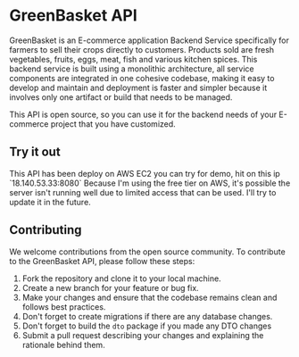 
# GreenBasket API
 
GreenBasket is an E-commerce application Backend Service specifically for farmers to sell their crops directly to customers. 
Products sold are fresh vegetables, fruits, eggs, meat, fish and various kitchen spices. 
This backend service is built using a monolithic architecture, all service components are integrated in one cohesive codebase, making it easy to develop and maintain and deployment is faster and simpler because it involves only one artifact or build that needs to be managed.

This API is open source, so you can use it for the backend needs of your E-commerce project that you have customized.

## Try it out

<Callout type="info">
  This API has been deploy on AWS EC2 you can try for demo, hit on this ip `18.140.53.33:8080`
</Callout>

<Callout type="error">
  Because I'm using the free tier on AWS, it's possible the server isn't running well
due to limited access that can be used. I'll try to update it
in the future.
</Callout>

## Contributing

We welcome contributions from the open source community. To contribute to the GreenBasket API, please follow these steps:

1. Fork the repository and clone it to your local machine.
2. Create a new branch for your feature or bug fix.
3. Make your changes and ensure that the codebase remains clean and follows best practices.
4. Don't forget to create migrations if there are any database changes.
5. Don't forget to build the `dto` package if you made any DTO changes
6. Submit a pull request describing your changes and explaining the rationale behind them.
